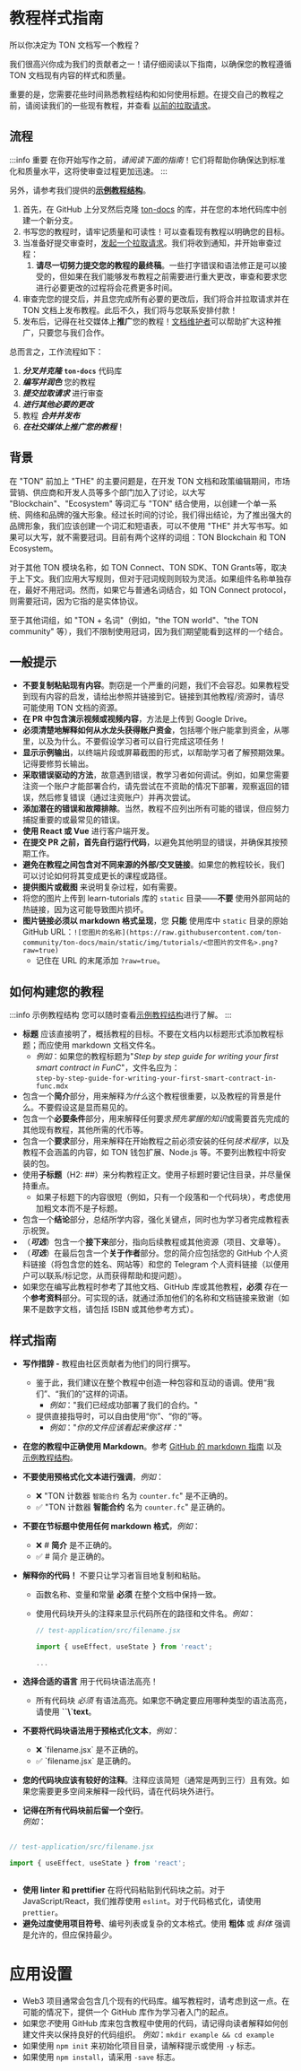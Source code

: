 # 教程样式指南

所以你决定为 TON 文档写一个教程？

我们很高兴你成为我们的贡献者之一！请仔细阅读以下指南，以确保您的教程遵循 TON 文档现有内容的样式和质量。

重要的是，您需要花些时间熟悉教程结构和如何使用标题。在提交自己的教程之前，请阅读我们的一些现有教程，并查看 [以前的拉取请求](https://github.com/ton-community/ton-docs/pulls?q=is%3Apr+is%3Aclosed)。

## 流程

:::info 重要
在你开始写作之前，*请阅读下面的指南*！它们将帮助你确保达到标准化和质量水平，这将使审查过程更加迅速。
:::

另外，请参考我们提供的[**示例教程结构**](/contribute/tutorials/sample-tutorial)。

1. 首先，在 GitHub 上分叉然后克隆 [ton-docs](https://github.com/ton-community/ton-docs/) 的库，并在您的本地代码库中创建一个新分支。
2. 书写您的教程时，请牢记质量和可读性！可以查看现有教程以明确您的目标。
3. 当准备好提交审查时，[发起一个拉取请求](https://docs.github.com/en/pull-requests/collaborating-with-pull-requests/proposing-changes-to-your-work-with-pull-requests/creating-a-pull-request)。我们将收到通知，并开始审查过程：
   1. **请尽一切努力提交您的教程的最终稿**。一些打字错误和语法修正是可以接受的，但如果在我们能够发布教程之前需要进行重大更改，审查和要求您进行必要更改的过程将会花费更多时间。
4. 审查完您的提交后，并且您完成所有必要的更改后，我们将合并拉取请求并在 TON 文档上发布教程。此后不久，我们将与您联系安排付款！
5. 发布后，记得在社交媒体上**推广**您的教程！[文档维护者](/contribute/maintainers)可以帮助扩大这种推广，只要您与我们合作。

总而言之，工作流程如下：

1. ***分叉并克隆*** **`ton-docs`** 代码库
2. ***编写并润色*** 您的教程
3. ***提交拉取请求*** 进行审查
4. ***进行其他必要的更改***
5. 教程 ***合并并发布***
6. ***在社交媒体上推广您的教程***！

## 背景

在 "TON" 前加上 "THE" 的主要问题是，在开发 TON 文档和政策编辑期间，市场营销、供应商和开发人员等多个部门加入了讨论，以大写 "Blockchain"、"Ecosystem" 等词汇与 "TON" 结合使用，以创建一个单一系统、网络和品牌的强大形象。经过长时间的讨论，我们得出结论，为了推出强大的品牌形象，我们应该创建一个词汇和短语表，可以不使用 "THE" 并大写书写。如果可以大写，就不需要冠词。目前有两个这样的词组：TON Blockchain 和 TON Ecosystem。

对于其他 TON 模块名称，如 TON Connect、TON SDK、TON Grants等，取决于上下文。我们应用大写规则，但对于冠词规则则较为灵活。如果组件名称单独存在，最好不用冠词。然而，如果它与普通名词结合，如 TON Connect protocol，则需要冠词，因为它指的是实体协议。

至于其他词组，如 "TON + 名词"（例如，"the TON world"、"the TON community" 等），我们不限制使用冠词，因为我们期望能看到这样的一个结合。

## 一般提示

- **不要复制粘贴现有内容**。剽窃是一个严重的问题，我们不会容忍。如果教程受到现有内容的启发，请给出参照并链接到它。链接到其他教程/资源时，请尽可能使用 TON 文档的资源。
- **在 PR 中包含演示视频或视频内容**，方法是上传到 Google Drive。
- **必须清楚地解释如何从水龙头获得账户资金**，包括哪个账户能拿到资金，从哪里，以及为什么。不要假设学习者可以自行完成这项任务！
- **显示示例输出**，以终端片段或屏幕截图的形式，以帮助学习者了解预期效果。记得要修剪长输出。
- **采取错误驱动的方法**，故意遇到错误，教学习者如何调试。例如，如果您需要注资一个账户才能部署合约，请先尝试在不资助的情况下部署，观察返回的错误，然后修复错误（通过注资账户）并再次尝试。
- **添加潜在的错误和故障排除**。当然，教程不应列出所有可能的错误，但应努力捕捉重要的或最常见的错误。
- **使用 React 或 Vue** 进行客户端开发。
- **在提交 PR 之前，首先自行运行代码**，以避免其他明显的错误，并确保其按预期工作。
- **避免在教程之间包含对不同来源的外部/交叉链接**。如果您的教程较长，我们可以讨论如何将其变成更长的课程或路径。
- **提供图片或截图** 来说明复杂过程，如有需要。
- 将您的图片上传到 learn-tutorials 库的 `static` 目录——**不要** 使用外部网站的热链接，因为这可能导致图片损坏。
- **图片链接必须以 markdown 格式呈现**，您 **只能** 使用库中 `static` 目录的原始 GitHub URL：`![您图片的名称](https://raw.githubusercontent.com/ton-community/ton-docs/main/static/img/tutorials/<您图片的文件名>.png?raw=true)`
  - 记住在 URL 的末尾添加 `?raw=true`。

## 如何构建您的教程

:::info 示例教程结构
您可以随时查看[示例教程结构](/contribute/tutorials/sample-tutorial)进行了解。
:::

- **标题** 应该直接明了，概括教程的目标。不要在文档内以标题形式添加教程标题；而应使用 markdown 文档文件名。
  - *例如*：如果您的教程标题为"*Step by step guide for writing your first smart contract in FunC*"，文件名应为：\
    `step-by-step-guide-for-writing-your-first-smart-contract-in-func.mdx`
- 包含一个**简介**部分，用来解释*为什么*这个教程很重要，以及教程的背景是什么。不要假设这是显而易见的。
- 包含一个**必要条件**部分，用来解释任何要求*预先掌握的知识*或需要首先完成的其他现有教程，其他所需的代币等。
- 包含一个**要求**部分，用来解释在开始教程之前必须安装的任何*技术程序*，以及教程不会涵盖的内容，如 TON 钱包扩展、Node.js 等。不要列出教程中将安装的包。
- 使用**子标题**（H2: ##）来分构教程正文。使用子标题时要记住目录，并尽量保持重点。
  - 如果子标题下的内容很短（例如，只有一个段落和一个代码块），考虑使用加粗文本而不是子标题。
- 包含一个**结论**部分，总结所学内容，强化关键点，同时也为学习者完成教程表示祝贺。
- （***可选***）包含一个**接下来**部分，指向后续教程或其他资源（项目、文章等）。
- （***可选***）在最后包含一个**关于作者**部分。您的简介应包括您的 GitHub 个人资料链接（将包含您的姓名、网站等）和您的 Telegram 个人资料链接（以便用户可以联系/标记您，从而获得帮助和提问题）。
- 如果您在编写此教程时参考了其他文档、GitHub 库或其他教程，**必须** 存在一个**参考资料**部分。可实现的话，就通过添加他们的名称和文档链接来致谢（如果不是数字文档，请包括 ISBN 或其他参考方式）。

## 样式指南

- **写作措辞 -** 教程由社区贡献者为他们的同行撰写。
  - 鉴于此，我们建议在整个教程中创造一种包容和互动的语调。使用“我们”、“我们的”这样的词语。
    - *例如*："我们已经成功部署了我们的合约。"
  - 提供直接指导时，可以自由使用“你”、“你的”等。
    - *例如*："*你的文件应该看起来像这样：*"

- **在您的教程中正确使用 Markdown**。参考 [GitHub 的 markdown 指南](https://guides.github.com/features/mastering-markdown/) 以及 [示例教程结构](/contribute/tutorials/sample-tutorial)。

- **不要使用预格式化文本进行强调**，*例如*：
  - ❌ "TON 计数器 `智能合约` 名为 `counter.fc`" 是不正确的。
  - ✅ "TON 计数器 **智能合约** 名为 `counter.fc`" 是正确的。

- **不要在节标题中使用任何 markdown 格式**，*例如*：
  - ❌ # **简介** 是不正确的。
  - ✅ # 简介 是正确的。

- **解释你的代码！** 不要只让学习者盲目地复制和粘贴。
  - 函数名称、变量和常量 **必须** 在整个文档中保持一致。
  - 使用代码块开头的注释来显示代码所在的路径和文件名。*例如*：

    ```jsx
    // test-application/src/filename.jsx

    import { useEffect, useState } from 'react';

    ...
    ```

- **选择合适的语言** 用于代码块语法高亮！
  - 所有代码块 *必须* 有语法高亮。如果您不确定要应用哪种类型的语法高亮，请使用 **\`\`\\`text**。

- **不要将代码块语法用于预格式化文本**，*例如*：
  - ❌ \`filename.jsx\` 是不正确的。
  - ✅ \`filename.jsx\` 是正确的。

- **您的代码块应该有较好的注释**。注释应该简短（通常是两到三行）且有效。如果您需要更多空间来解释一段代码，请在代码块外进行。

- **记得在所有代码块前后留一个空行**。\
  *例如*：

```jsx
  
// test-application/src/filename.jsx  
  
import { useEffect, useState } from 'react';
  
```

- **使用 linter 和 prettifier** 在将代码粘贴到代码块之前。对于 JavaScript/React，我们推荐使用 `eslint`。对于代码格式化，请使用 `prettier`。
- **避免过度使用项目符号**、编号列表或复杂的文本格式。使用 **粗体** 或 *斜体* 强调是允许的，但应保持最少。

# **应用设置**

- Web3 项目通常会包含几个现有的代码库。编写教程时，请考虑到这一点。在可能的情况下，提供一个 GitHub 库作为学习者入门的起点。
- 如果您*不*使用 GitHub 库来包含教程中使用的代码，请记得向读者解释如何创建文件夹以保持良好的代码组织。
  *例如*：`mkdir example && cd example`
- 如果使用 `npm init` 来初始化项目目录，请解释提示或使用 `-y` 标志。
- 如果使用 `npm install`，请采用 `-save` 标志。
